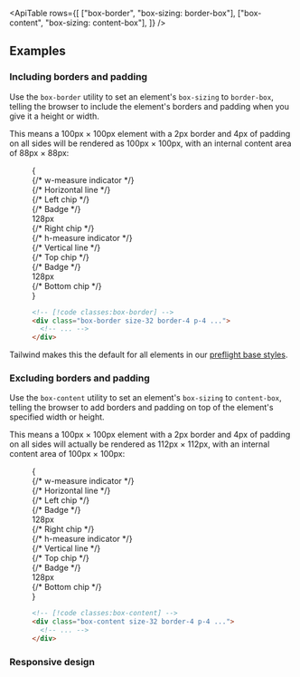

<ApiTable
  rows={[
    ["box-border", "box-sizing: border-box"],
    ["box-content", "box-sizing: content-box"],
  ]}
/>

## Examples

### Including borders and padding

Use the `box-border` utility to set an element's `box-sizing` to `border-box`, telling the browser to include the element's borders and padding when you give it a height or width.

This means a 100px &times; 100px element with a 2px border and 4px of padding on all sides will be rendered as 100px &times; 100px, with an internal content area of 88px &times; 88px:

<Figure>

<Example padding={false}>
  {
    <div className="relative grid w-full grid-cols-[1fr_8rem_1fr] grid-rows-[1fr_3fr_1fr] gap-px bg-gray-700/10 font-mono text-sm leading-6 font-bold dark:bg-gray-700">
      <div className="col-start-1 row-start-1 bg-white dark:bg-gray-900"></div>
      <div className="relative col-start-2 row-start-1 bg-white dark:bg-gray-900">
        {/* w-measure indicator */}
        <div className="absolute right-0 bottom-2 left-0 flex">
          {/* Horizontal line */}
          <div className="absolute top-1/2 right-0 left-0 h-px -translate-y-px bg-sky-400"></div>
          {/* Left chip */}
          <div className="w-full">
            <div className="absolute top-1/2 left-0 h-2 w-px -translate-x-px -translate-y-1 rounded-full bg-sky-400"></div>
          </div>
          {/* Badge */}
          <div className="relative flex w-full flex-auto items-center justify-center bg-white px-1.5 font-mono text-xs leading-none font-bold text-sky-600 dark:bg-gray-900 dark:text-sky-400">
            128px
          </div>
          {/* Right chip */}
          <div className="w-full">
            <div className="absolute top-1/2 right-0 h-2 w-px -translate-y-1 translate-x-px rounded-full bg-sky-400"></div>
          </div>
        </div>
      </div>
      <div className="col-start-3 row-start-1 bg-white dark:bg-gray-900"></div>
      <div className="relative col-start-1 row-start-2 bg-white dark:bg-gray-900">
        {/* h-measure indicator */}
        <div className="absolute top-0 right-2 bottom-0 flex w-3">
          {/* Vertical line */}
          <div className="absolute top-0 bottom-0 left-1/2 w-px -translate-x-[0.5px] bg-sky-400"></div>
          {/* Top chip */}
          <div className="w-full">
            <div className="absolute top-0 left-1/2 h-px w-2 -translate-x-1 -translate-y-px rounded-full bg-sky-400"></div>
          </div>
          {/* Badge */}
          <div className="relative flex h-3 flex-auto -translate-x-[1.15rem] translate-y-14 -rotate-90 items-center justify-center bg-white px-1.5 font-mono text-xs leading-none font-bold text-sky-600 dark:bg-gray-900 dark:text-sky-400">
            128px
          </div>
          {/* Bottom chip */}
          <div className="w-full">
            <div className="absolute bottom-0 left-1/2 h-px w-2 -translate-x-1 translate-y-px rounded-full bg-sky-400"></div>
          </div>
        </div>
      </div>
      <div className="col-start-2 row-start-2 size-32 bg-white ring-1 ring-sky-300 dark:bg-gray-900 dark:ring-sky-400">
        <div className="relative box-border size-32 p-5 ring ring-sky-300 ring-inset">
          <div className="relative z-1 h-full w-full bg-sky-500 ring-1 ring-sky-500"></div>
          <div className="absolute inset-0">
            <Stripes className="h-full" />
          </div>
        </div>
      </div>
      <div className="col-start-3 row-start-2 bg-white dark:bg-gray-900"></div>
      <div className="col-start-1 row-start-3 bg-white dark:bg-gray-900"></div>
      <div className="col-start-2 row-start-3 bg-white dark:bg-gray-900"></div>
      <div className="col-start-3 row-start-3 bg-white dark:bg-gray-900"></div>
    </div>
  }
</Example>

```html
<!-- [!code classes:box-border] -->
<div class="box-border size-32 border-4 p-4 ...">
  <!-- ... -->
</div>
```

</Figure>

Tailwind makes this the default for all elements in our [preflight base styles](/docs/preflight).

### Excluding borders and padding

Use the `box-content` utility to set an element's `box-sizing` to `content-box`, telling the browser to add borders and padding on top of the element's specified width or height.

This means a 100px &times; 100px element with a 2px border and 4px of padding on all sides will actually be rendered as 112px &times; 112px, with an internal content area of 100px &times; 100px:

<Figure>

<Example padding={false}>
  {
    <div className="relative grid grid-cols-[1fr_8rem_1fr] grid-rows-[1fr_2fr_1fr] gap-px bg-gray-700/10 font-mono text-sm leading-6 font-bold dark:bg-gray-700">
      <div className="col-start-1 row-start-1 bg-white dark:bg-gray-900"></div>
      <div className="relative col-start-2 row-start-1 bg-white dark:bg-gray-900">
        {/* w-measure indicator */}
        <div className="absolute right-0 bottom-2 left-0 flex -translate-y-5">
          {/* Horizontal line */}
          <div className="absolute top-1/2 right-0 left-0 h-px -translate-y-px bg-blue-400"></div>
          {/* Left chip */}
          <div className="w-full">
            <div className="absolute top-1/2 left-0 h-2 w-px -translate-x-px -translate-y-1 rounded-full bg-blue-400"></div>
          </div>
          {/* Badge */}
          <div className="relative flex w-full flex-auto items-center justify-center bg-white px-1.5 font-mono text-xs leading-none font-bold text-blue-600 dark:bg-gray-900 dark:text-blue-400">
            128px
          </div>
          {/* Right chip */}
          <div className="w-full">
            <div className="absolute top-1/2 right-0 h-2 w-px -translate-y-1 translate-x-px rounded-full bg-blue-400"></div>
          </div>
        </div>
      </div>
      <div className="col-start-3 row-start-1 bg-white dark:bg-gray-900"></div>
      <div className="relative col-start-1 row-start-2 bg-white dark:bg-gray-900">
        {/* h-measure indicator */}
        <div className="absolute top-0 right-2 bottom-0 flex w-3 -translate-x-5">
          {/* Vertical line */}
          <div className="absolute top-0 bottom-0 left-1/2 w-px -translate-x-[0.5px] bg-blue-400"></div>
          {/* Top chip */}
          <div className="w-full">
            <div className="absolute top-0 left-1/2 h-px w-2 -translate-x-1 -translate-y-px rounded-full bg-blue-400"></div>
          </div>
          {/* Badge */}
          <div className="relative flex h-3 flex-auto -translate-x-[1.15rem] translate-y-14 -rotate-90 items-center justify-center bg-white px-1.5 font-mono text-xs leading-none font-bold text-blue-600 dark:bg-gray-900 dark:text-blue-400">
            128px
          </div>
          {/* Bottom chip */}
          <div className="w-full">
            <div className="absolute bottom-0 left-1/2 h-px w-2 -translate-x-1 translate-y-px rounded-full bg-blue-400"></div>
          </div>
        </div>
      </div>
      <div className="col-start-2 row-start-2 size-32 bg-white">
        <div className="relative box-content size-32 -translate-x-5 -translate-y-5 p-5 ring-4 ring-blue-300 ring-inset dark:ring-blue-500">
          <div className="h-full w-full bg-blue-500 ring-1 ring-blue-500"></div>
          <div className="absolute inset-1 z-10">
            <Stripes className="h-full" />
          </div>
        </div>
      </div>
      <div className="col-start-3 row-start-2 bg-white dark:bg-gray-900"></div>
      <div className="col-start-1 row-start-3 bg-white dark:bg-gray-900"></div>
      <div className="col-start-2 row-start-3 bg-white dark:bg-gray-900"></div>
      <div className="col-start-3 row-start-3 bg-white dark:bg-gray-900"></div>
    </div>
  }
</Example>

```html
<!-- [!code classes:box-content] -->
<div class="box-content size-32 border-4 p-4 ...">
  <!-- ... -->
</div>
```

</Figure>

### Responsive design

<ResponsiveDesign property="box-sizing" defaultClass="box-content" featuredClass="box-border" />
